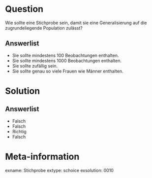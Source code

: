 Question
========

Wie sollte eine Stichprobe sein, damit sie eine Generalisierung auf die zugrundeliegende Population zulässt?

Answerlist
----------
* Sie sollte mindestens 100 Beobachtungen enthalten.
* Sie sollte mindestens 1000 Beobachtungen enthalten.
* Sie sollte zufällig sein.
* Sie sollte genau so viele Frauen wie Männer enthalten.


Solution
========

Answerlist
----------
* Falsch
* Falsch
* Richtig
* Falsch


Meta-information
================
exname: Stichprobe
extype: schoice
exsolution: 0010